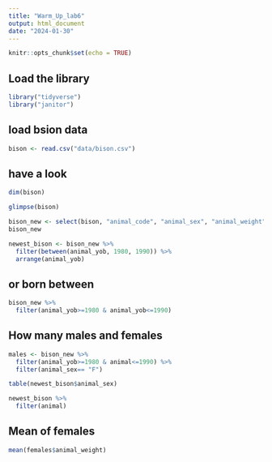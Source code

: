 ```yaml
---
title: "Warm_Up_lab6"
output: html_document
date: "2024-01-30"
---
```


```r
knitr::opts_chunk$set(echo = TRUE)
```
## Load the library
```r
library("tidyverse")
library("janitor")
```

## load bsion data
```r
bison <- read.csv("data/bison.csv")
```

## have a look
```r
dim(bison)
```

```r
glimpse(bison)
```

```r
bison_new <- select(bison, "animal_code", "animal_sex", "animal_weight", "animal_yob")
bison_new
```
```r
newest_bison <- bison_new %>% 
  filter(between(animal_yob, 1980, 1990)) %>% 
  arrange(animal_yob)
```

## or born between
```r
bison_new %>% 
  filter(animal_yob>=1980 & animal_yob<=1990)
```

## How many males and females

```r
males <- bison_new %>% 
  filter(animal_yob>=1980 & animal<=1990) %>% 
  filter(animal_sex== "F")

```

```r
table(newest_bison$animal_sex)
```

```r
newest_bison %>% 
  filter(animal)
```

## Mean of females
```r
mean(females$animal_weight)
```

